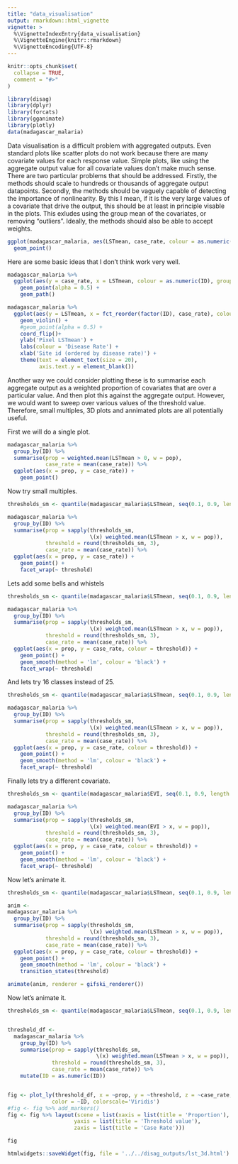 ```yaml
---
title: "data_visualisation"
output: rmarkdown::html_vignette
vignette: >
  %\VignetteIndexEntry{data_visualisation}
  %\VignetteEngine{knitr::rmarkdown}
  %\VignetteEncoding{UTF-8}
---
```


```r
knitr::opts_chunk$set(
  collapse = TRUE,
  comment = "#>"
)
```

```r
library(disag)
library(dplyr)
library(forcats)
library(gganimate)
library(plotly)
data(madagascar_malaria)
```



Data visualisation is a difficult problem with aggregated outputs. 
Even standard plots like scatter plots do not work because there are many covariate
values for each response value.
Simple plots, like using the aggregate output value for all covariate values 
don't make much sense.
There are two particular problems that should be addressed.
Firstly, the methods should scale to hundreds or thousands of aggregate output datapoints.
Secondly, the methods should be vaguely capable of detecting the importance of nonlinearity. 
By this I mean, if it is the very large values of a covariate that drive the output,
this should be at least in principle visable in the plots.
This exludes using the group mean of the covariates, or removing "outliers".
Ideally, the methods should also be able to accept weights.


```r
ggplot(madagascar_malaria, aes(LSTmean, case_rate, colour = as.numeric(ID))) + 
  geom_point()

```


Here are some basic ideas that I don't think work very well.

```r



madagascar_malaria %>% 
  ggplot(aes(y = case_rate, x = LSTmean, colour = as.numeric(ID), group = factor(ID))) +
    geom_point(alpha = 0.5) +
    geom_path()

madagascar_malaria %>% 
  ggplot(aes(y = LSTmean, x = fct_reorder(factor(ID), case_rate), colour = case_rate, group = ID)) +
    geom_violin() +
    #geom_point(alpha = 0.5) +
    coord_flip()+
    ylab('Pixel LSTmean') +
    labs(colour = 'Disease Rate') +
    xlab('Site id (ordered by disease rate)') +
    theme(text = element_text(size = 20),
          axis.text.y = element_blank())
```








Another way we could consider plotting these is to summarise each aggregate output
as a weighted proportion of covariates that are over a particular value. And then
plot this against the aggregate output. However, we would want to sweep over various 
values of the threshold value. Therefore, small multiples, 3D plots and annimated
plots are all potentially useful.



First we will do a single plot.

```r

madagascar_malaria %>% 
  group_by(ID) %>% 
  summarise(prop = weighted.mean(LSTmean > 0, w = pop),
            case_rate = mean(case_rate)) %>% 
  ggplot(aes(x = prop, y = case_rate)) + 
    geom_point()

```



Now try small multiples.



```r

thresholds_sm <- quantile(madagascar_malaria$LSTmean, seq(0.1, 0.9, length.out = 25))

madagascar_malaria %>% 
  group_by(ID) %>% 
  summarise(prop = sapply(thresholds_sm, 
                          \(x) weighted.mean(LSTmean > x, w = pop)),
            threshold = round(thresholds_sm, 3),
            case_rate = mean(case_rate)) %>% 
  ggplot(aes(x = prop, y = case_rate)) + 
    geom_point() +
    facet_wrap(~ threshold)

```


Lets add some bells and whistels

```r

thresholds_sm <- quantile(madagascar_malaria$LSTmean, seq(0.1, 0.9, length.out = 25))

madagascar_malaria %>% 
  group_by(ID) %>% 
  summarise(prop = sapply(thresholds_sm, 
                          \(x) weighted.mean(LSTmean > x, w = pop)),
            threshold = round(thresholds_sm, 3),
            case_rate = mean(case_rate)) %>% 
  ggplot(aes(x = prop, y = case_rate, colour = threshold)) + 
    geom_point() +
    geom_smooth(method = 'lm', colour = 'black') +
    facet_wrap(~ threshold)

```




And lets try 16 classes instead of 25.

```r

thresholds_sm <- quantile(madagascar_malaria$LSTmean, seq(0.1, 0.9, length.out = 16))

madagascar_malaria %>% 
  group_by(ID) %>% 
  summarise(prop = sapply(thresholds_sm, 
                          \(x) weighted.mean(LSTmean > x, w = pop)),
            threshold = round(thresholds_sm, 3),
            case_rate = mean(case_rate)) %>% 
  ggplot(aes(x = prop, y = case_rate, colour = threshold)) + 
    geom_point() +
    geom_smooth(method = 'lm', colour = 'black') +
    facet_wrap(~ threshold)

```




Finally lets try a different covariate.

```r

thresholds_sm <- quantile(madagascar_malaria$EVI, seq(0.1, 0.9, length.out = 16))

madagascar_malaria %>% 
  group_by(ID) %>% 
  summarise(prop = sapply(thresholds_sm, 
                          \(x) weighted.mean(EVI > x, w = pop)),
            threshold = round(thresholds_sm, 3),
            case_rate = mean(case_rate)) %>% 
  ggplot(aes(x = prop, y = case_rate, colour = threshold)) + 
    geom_point() +
    geom_smooth(method = 'lm', colour = 'black') +
    facet_wrap(~ threshold)

```




Now let's animate it.

```r

thresholds_sm <- quantile(madagascar_malaria$LSTmean, seq(0.1, 0.9, length.out = 25))

anim <- 
madagascar_malaria %>% 
  group_by(ID) %>% 
  summarise(prop = sapply(thresholds_sm, 
                          \(x) weighted.mean(LSTmean > x, w = pop)),
            threshold = round(thresholds_sm, 3),
            case_rate = mean(case_rate)) %>% 
  ggplot(aes(x = prop, y = case_rate, colour = threshold)) + 
    geom_point() +
    geom_smooth(method = 'lm', colour = 'black') +
    transition_states(threshold)

animate(anim, renderer = gifski_renderer())

```




Now let's animate it.

```r

thresholds_sm <- quantile(madagascar_malaria$LSTmean, seq(0.1, 0.9, length.out = 25))


threshold_df <- 
  madagascar_malaria %>% 
    group_by(ID) %>% 
    summarise(prop = sapply(thresholds_sm, 
                            \(x) weighted.mean(LSTmean > x, w = pop)),
              threshold = round(thresholds_sm, 3),
              case_rate = mean(case_rate)) %>% 
    mutate(ID = as.numeric(ID))


fig <- plot_ly(threshold_df, x = ~prop, y = ~threshold, z = ~case_rate,
              color = ~ID, colorscale='Viridis')
#fig <- fig %>% add_markers()
fig <- fig %>% layout(scene = list(xaxis = list(title = 'Proportion'),
                     yaxis = list(title = 'Threshold value'),
                     zaxis = list(title = 'Case Rate')))

fig

htmlwidgets::saveWidget(fig, file = '../../disag_outputs/lst_3d.html')
```

